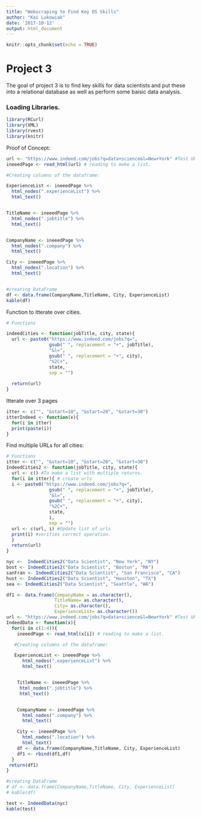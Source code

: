 ```yaml
---
title: "Webscraping to Find Key DS Skills"
author: "Kai Lukowiak"
date: '2017-10-12'
output: html_document
---
```


```r
knitr::opts_chunk$set(echo = TRUE)
```

# Project 3

The goal of project 3 is to find key skills for data scientists and put these into a relational database as well as perform some baisic data analysis.

### Loading Libraries.

```r
library(RCurl)
library(XML)
library(rvest)
library(knitr)
```

Proof of Concept:
```r
url <- "https://www.indeed.com/jobs?q=data+science&l=New+York" #Test URL
ineeedPage <- read_html(url) # reading to make a list.

#Creating columns of the dataframe:

ExperienceList <- ineeedPage %>%
  html_nodes(".experienceList") %>%
  html_text()


TitleName <- ineeedPage %>%
  html_nodes(".jobtitle") %>%
  html_text()


CompanyName <- ineeedPage %>%
  html_nodes(".company") %>%
  html_text()

City <- ineeedPage %>%
  html_nodes(".location") %>%
  html_text()


#creating DataFrame
df <- data.frame(CompanyName,TitleName, City, ExperienceList)
kable(df)
```


Function to itterate over cities.

```r
# Functions

indeedCities <- function(jobTitle, city, state){
  url <- paste0("https://www.indeed.com/jobs?q=",
                gsub(" ", replacement = "+", jobTitle),
                "&l=",
                gsub(" ", replacement = "+", city),
                "%2C+", 
                state, 
                sep = "")
  
  return(url)
}
```


Itterate over 3 pages
```r
itter <- c("", "&start=10", "&start=20", "&start=30")
itterIndeed <- function(x){
  for(i in itter)
  print(paste(i))
}

```


Find multiple URLs for all cities:

```r
# Functions
itter <- c("", "&start=10", "&start=20", "&start=30")
IndeedCities2 <- function(jobTitle, city, state){
  url <- c() #To make a list with multiple returns.
  for(i in itter){ # create urls
  i <- paste0("https://www.indeed.com/jobs?q=",
                gsub(" ", replacement = "+", jobTitle),
                "&l=",
                gsub(" ", replacement = "+", city),
                "%2C+", 
                state, 
                i,
                sep = "")
  url <- c(url, i) #Update list of urls
  print(i) #verifies correct operation. 
  }
  return(url)
}
```


```r
nyc <-  IndeedCities2("Data Scientist", "New York", "NY")
bost <- IndeedCities2("Data Scientist", "Boston", "MA")
sanFran <- IndeedCities2("Data Scientist", "San Francisco", "CA")
hust <- IndeedCities2("Data Scientist", "Houston", "TX")
sea <- IndeedCities2("Data Scientist", "Seattle", "WA")
```

```r
df1 <- data.frame(CompanyName = as.character(),
                  TitleName= as.character(),
                  City= as.character(),
                  ExperienceList= as.character())
url <- "https://www.indeed.com/jobs?q=data+science&l=New+York" #Test URL
IndeedData <- function(x){
  for(i in c(1:4)){
    ineeedPage <- read_html(x[i]) # reading to make a list.

   #Creating columns of the dataframe:

   ExperienceList <- ineeedPage %>%
      html_nodes(".experienceList") %>%
      html_text()


    TitleName <- ineeedPage %>%
     html_nodes(".jobtitle") %>%
     html_text()


    CompanyName <- ineeedPage %>%
      html_nodes(".company") %>%
      html_text()

    City <- ineeedPage %>%
      html_nodes(".location") %>%
      html_text()
    df <- data.frame(CompanyName,TitleName, City, ExperienceList)
    df1 <- rbind(df1,df)
  }
 return(df1)
}

#creating DataFrame
# df <- data.frame(CompanyName,TitleName, City, ExperienceList)
# kable(df)
```

```r
test <- IndeedData(nyc) 
kable(test)
```

```r
```

